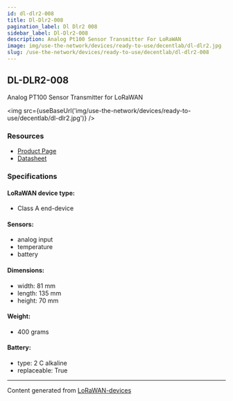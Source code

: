 ```yaml
---
id: dl-dlr2-008
title: Dl-Dlr2-008
pagination_label: Dl Dlr2 008
sidebar_label: Dl-Dlr2-008
description: Analog Pt100 Sensor Transmitter For LoRaWAN
image: img/use-the-network/devices/ready-to-use/decentlab/dl-dlr2.jpg
slug: /use-the-network/devices/ready-to-use/decentlab/dl-dlr2-008
---
```



## DL-DLR2-008

Analog PT100 Sensor Transmitter for LoRaWAN

<img src={useBaseUrl('img/use-the-network/devices/ready-to-use/decentlab/dl-dlr2.jpg')} />

### Resources

- [Product Page](https://www.decentlab.com/products/analog-or-digital-sensor-device-for-lorawan)
- [Datasheet](https://cdn.decentlab.com/download/datasheets/Decentlab-DL-DLR2-datasheet.pdf)

### Specifications

#### LoRaWAN device type:
- Class A end-device

#### Sensors:

- analog input
- temperature
- battery

#### Dimensions:

- width: 81 mm
- length: 135 mm
- height: 70 mm

#### Weight:

- 400 grams

#### Battery:

- type: 2 C alkaline
- replaceable: True

---

Content generated from [LoRaWAN-devices](https://github.com/TheThingsNetwork/lorawan-devices)
